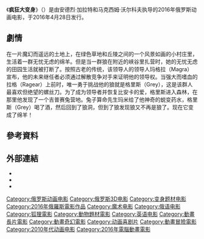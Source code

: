 {{Multiple issues|
{{Expand language|1=en|time=2020-09-01T12:17:16+00:00}}
{{Refimprove|time=2020-09-01T12:17:16+00:00}}
}}
{{Infobox film
| name = 疯狂大变身
| original_name = {{lang|en|''Волки и овцы: бе-е-е-зумное превращение''}}
| director = 安德烈·加拉特<br>和马克西姆·沃尔科夫
| producer = 谢尔盖·谢利亚诺夫<br>弗拉基米尔·尼古拉耶夫
| writer = 尼尔·兰道<br>马克西姆·斯维什尼科夫
| music = 亚历山大·莱瑟蒂瑟
| country = {{RUS}}
| runtime = 81分鐘<ref>https://www.bbfc.co.uk/releases/sheep-wolves-2016</ref>
| language = [[俄语|俄语]]
}}
《'''疯狂大变身'''》（{{Lang-ru|Волки и овцы: бе-е-е-зумное превращение}}）是由安德烈·加拉特和马克西姆·沃尔科夫执导的2016年俄罗斯动画电影，于2016年4月28日发行。

== 劇情 ==
在一片魔幻而遥远的土地上，在绿色草地和丘陵之间的一个风景如画的小村庄里，生活着一群无忧无虑的绵羊。但是当一群狼在附近的峡谷里扎营时，她的无忧无虑的田园生活就被打断了。按照古老的传统，该领导人的领导人玛格拉（Magra）宣布，他的未来继任者必须通过解散竞争对手来证明他的领导权。当强大而嗜血的拉格（Ragear）上前时，唯一勇于挑战他的狼就是格里斯（Grey），这是该群人最喜欢但绝望的螺丝刀。为了成为领导者并恢复比安卡的爱，格里斯进入森林，在那里他发现了一个吉普赛兔营地。兔子算命先生玛米给了他神奇的蜕变药水，格里斯（Grey）喝了酒，然后回到了狼洞，但到了狼发现狼又不再是狼了。现在它变成了绵羊！

== 參考資料 ==
{{reflist}}

== 外部連結 ==
* {{Imdb title|3746824}}
* {{Rotten Tomatoes|sheep_and_wolves}}
* {{Douban|26791853}}

[[Category:俄罗斯动画电影|Category:俄罗斯动画电影]]
[[Category:俄罗斯3D电影|Category:俄罗斯3D电影]]
[[Category:变身题材电影|Category:变身题材电影]]
[[Category:2016年俄羅斯電影作品|Category:2016年俄羅斯電影作品]]
[[Category:魔术电影|Category:魔术电影]]
[[Category:俄语电影|Category:俄语电影]]
[[Category:狐狸電影|Category:狐狸電影]]
[[Category:動物題材電影|Category:動物題材電影]]
[[Category:英语电影|Category:英语电影]]
[[Category:動畫長片電影|Category:動畫長片電影]]
[[Category:動畫奇幻電影|Category:動畫奇幻電影]]
[[Category:动画喜剧片|Category:动画喜剧片]]
[[Category:動畫冒險電影|Category:動畫冒險電影]]
[[Category:2010年代动画电影|Category:2010年代动画电影]]
[[Category:2016年電腦動畫電影|Category:2016年電腦動畫電影]]